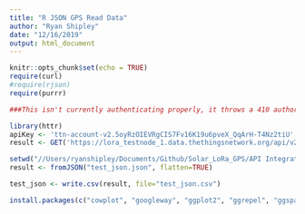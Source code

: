 ```yaml
---
title: "R JSON GPS Read Data"
author: "Ryan Shipley"
date: "12/16/2019"
output: html_document
---
```


```r
knitr::opts_chunk$set(echo = TRUE)
require(curl)
#require(rjson)
require(purrr)
```

```r
###This isn't currently authenticating properly, it throws a 410 authorization error

library(httr)
apiKey <- 'ttn-account-v2.5oyRzOIEVRgCIS7Fv16K19u6pveX_QqArH-T4Nz2tiU'
result <- GET('https://lora_testnode_1.data.thethingsnetwork.org/api/v2/query/868_test_radio_node?last=2h', accept_json(), verbose(), add_headers(Accept = "application/json", Authorization = paste("Key", apiKey)))
```

```r
setwd("//Users/ryanshipley/Documents/Github/Solar_LoRa_GPS/API Integration")
result <- fromJSON("test_json.json", flatten=TRUE)

test_json <- write.csv(result, file="test_json.csv")
```

```r
install.packages(c("cowplot", "googleway", "ggplot2", "ggrepel", "ggspatial", "libwgeom", "sf", "rnaturalearth", "rnaturalearthdata"))
```

```r

```


